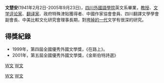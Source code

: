 '''文楚安'''(1941年2月2日-2005年9月23日)，[[四川外國語學院|四川外國語學院]]英文系畢業，[[教授|教授]]、[[文学评论家|文学评论家]]、[[翻译家|翻译家]]、政府特殊津貼獲得者、中國作家協會會員、四川翻譯文學學會副會長、中美比較文化研究會理事長期，對[[垮掉的一代|垮掉的一代]]文学有很深的研究。

==得獎紀錄==
*1999年，第四屆全國優秀外國文學獎，《在路上》。
*2001年，第五屆全國優秀外國文學獎，《金斯伯特詩選》

{{China-academic-bio-stub}}
[[category:1941年出生|W文]]
[[category:2005年逝世|W文]]
[[Category:中国文学评论家|W文]]
[[Category:中国翻译家|W文]]